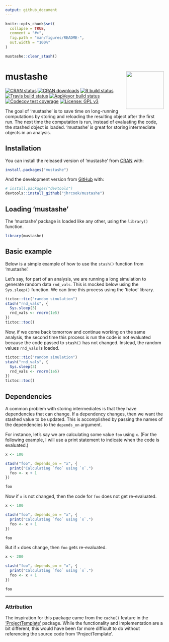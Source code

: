 ```yaml
---
output: github_document
---
```


<!-- README.md is generated from README.Rmd. Please edit that file -->

```r
knitr::opts_chunk$set(
  collapse = TRUE,
  comment = "#>",
  fig.path = "man/figures/README-",
  out.width = "100%"
)

mustashe::clear_stash()
```

# mustashe <a href="https://jhrcook.github.io/mustashe/index.html"> <img src="man/figures/logo.png" align="right" alt="" width="120" /> </a>

<!-- badges: start -->
[![CRAN status](https://www.r-pkg.org/badges/version/mustashe)](https://CRAN.R-project.org/package=mustashe)
[![CRAN downloads](http://cranlogs.r-pkg.org/badges/grand-total/mustashe)](https://cran.r-project.org/package=mustashe)
[![R build status](https://github.com/jhrcook/mustashe/workflows/R-CMD-check/badge.svg)](https://github.com/jhrcook/mustashe/actions)
[![Travis build status](https://travis-ci.org/jhrcook/mustashe.svg?branch=master)](https://travis-ci.org/jhrcook/mustashe)
[![AppVeyor build status](https://ci.appveyor.com/api/projects/status/github/jhrcook/mustashe?branch=master&svg=true)](https://ci.appveyor.com/project/jhrcook/mustashe)
[![Codecov test coverage](https://codecov.io/gh/jhrcook/mustashe/branch/master/graph/badge.svg)](https://codecov.io/gh/jhrcook/mustashe?branch=master)
[![License: GPL v3](https://img.shields.io/badge/License-GPLv3-blue.svg)](https://www.gnu.org/licenses/gpl-3.0)
<!-- badges: end -->

The goal of 'mustashe' is to save time on long-running computations by storing and reloading the resulting object after the first run.
The next time the computation is run, instead of evaluating the code, the stashed object is loaded.
'mustashe' is great for storing intermediate objects in an analysis.

## Installation

You can install the released version of 'mustashe' from [CRAN](https://CRAN.R-project.org) with:

``` r
install.packages("mustashe")
```

And the development version from [GitHub](https://github.com/jhrcook/mustashe) with:

``` r
# install.packages("devtools")
devtools::install_github("jhrcook/mustashe")
```
## Loading 'mustashe'

The 'mustashe' package is loaded like any other, using the `library()` function.

```r
library(mustashe)
```

## Basic example

Below is a simple example of how to use the `stash()` function from 'mustashe'.

Let's say, for part of an analysis, we are running a long simulation to generate random data `rnd_vals`.
This is mocked below using the `Sys.sleep()` function.
We can time this process using the 'tictoc' library.

```r
tictoc::tic("random simulation")
stash("rnd_vals", {
  Sys.sleep(3)
  rnd_vals <- rnorm(1e5)
})
tictoc::toc()
```

Now, if we come back tomorrow and continue working on the same analysis, the second time this process is run the code is not evaluated because the code passed to `stash()` has not changed.
Instead, the random values `rnd_vals` is loaded.

```r
tictoc::tic("random simulation")
stash("rnd_vals", {
  Sys.sleep(3)
  rnd_vals <- rnorm(1e5)
})
tictoc::toc()
```

## Dependencies

A common problem with storing intermediates is that they have dependencies that can change.
If a dependency changes, then we want the stashed value to be updated.
This is accomplished by passing the names of the dependencies to the `depends_on` argument.

For instance, let's say we are calculating some value `foo` using `x`.
(For the following example, I will use a print statement to indicate when the code is evaluated.)

```r
x <- 100

stash("foo", depends_on = "x", {
  print("Calculating `foo` using `x`.")
  foo <- x + 1
})

foo
```

Now if `x` is not changed, then the code for `foo` does not get re-evaluated.

```r
x <- 100

stash("foo", depends_on = "x", {
  print("Calculating `foo` using `x`.")
  foo <- x + 1
})

foo
```

But if `x` does change, then `foo` gets re-evaluated.

```r
x <- 200

stash("foo", depends_on = "x", {
  print("Calculating `foo` using `x`.")
  foo <- x + 1
})

foo
```

---

### Attribution

The inspiration for this package came from the `cache()` feature in the ['ProjectTemplate'](http://projecttemplate.net/index.html) package.
While the functionality and implementation are a bit different, this would have been far more difficult to do without referencing the source code from 'ProjectTemplate'.
